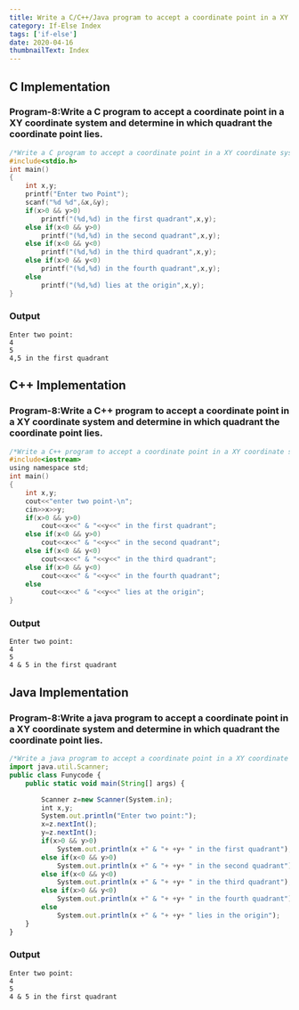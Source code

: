```yaml
---
title: Write a C/C++/Java program to accept a coordinate point in a XY coordinate system and determine in which quadrant the coordinate point lies.
category: If-Else Index
tags: ['if-else']
date: 2020-04-16
thumbnailText: Index
---
```


## C Implementation
### Program-8:Write a C program to accept a coordinate point in a XY coordinate system and determine in which quadrant the coordinate point lies.
```c
/*Write a C program to accept a coordinate point in a XY coordinate system and determine in which quadrant the coordinate point lies.*/
#include<stdio.h>
int main()
{
    int x,y;
    printf("Enter two Point");
    scanf("%d %d",&x,&y);
    if(x>0 && y>0)
        printf("(%d,%d) in the first quadrant",x,y);
    else if(x<0 && y>0)
        printf("(%d,%d) in the second quadrant",x,y);
    else if(x<0 && y<0)
        printf("(%d,%d) in the third quadrant",x,y);
    else if(x>0 && y<0)
        printf("(%d,%d) in the fourth quadrant",x,y);
    else
        printf("(%d,%d) lies at the origin",x,y);
}
```
### Output
```
Enter two point:
4
5
4,5 in the first quadrant
```

## C++ Implementation
### Program-8:Write a C++ program to accept a coordinate point in a XY coordinate system and determine in which quadrant the coordinate point lies.
```c
/*Write a C++ program to accept a coordinate point in a XY coordinate system and determine in which quadrant the coordinate point lies.*/
#include<iostream>
using namespace std;
int main()
{
    int x,y;
    cout<<"enter two point-\n";
    cin>>x>>y;
    if(x>0 && y>0)
        cout<<x<<" & "<<y<<" in the first quadrant";
    else if(x<0 && y>0)
        cout<<x<<" & "<<y<<" in the second quadrant";
    else if(x<0 && y<0)
        cout<<x<<" & "<<y<<" in the third quadrant";
    else if(x>0 && y<0)
        cout<<x<<" & "<<y<<" in the fourth quadrant";
    else
        cout<<x<<" & "<<y<<" lies at the origin";
}
```
### Output
```
Enter two point:
4
5
4 & 5 in the first quadrant
```

## Java Implementation
### Program-8:Write a java program to accept a coordinate point in a XY coordinate system and determine in which quadrant the coordinate point lies.
```js
/*Write a java program to accept a coordinate point in a XY coordinate system and determine in which quadrant the coordinate point lies.*/
import java.util.Scanner;
public class Funycode {
    public static void main(String[] args) {

        Scanner z=new Scanner(System.in);
        int x,y;
        System.out.println("Enter two point:");
        x=z.nextInt();
        y=z.nextInt();
        if(x>0 && y>0)
            System.out.println(x +" & "+ +y+ " in the first quadrant");
        else if(x<0 && y>0)
            System.out.println(x +" & "+ +y+ " in the second quadrant");
        else if(x<0 && y<0)
            System.out.println(x +" & "+ +y+ " in the third quadrant");
        else if(x>0 && y<0)
            System.out.println(x +" & "+ +y+ " in the fourth quadrant");
        else
            System.out.println(x +" & "+ +y+ " lies in the origin");
    }
}
```
### Output
```
Enter two point:
4
5
4 & 5 in the first quadrant
```

